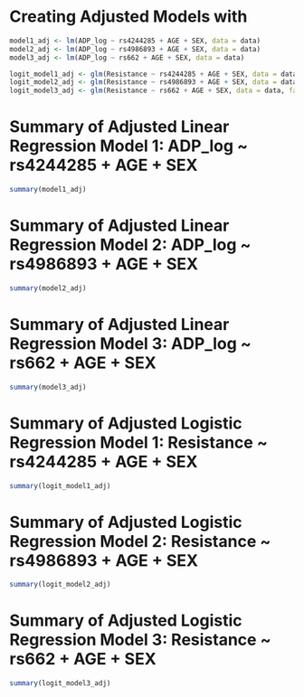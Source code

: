 # Creating Adjusted Models with

```r
model1_adj <- lm(ADP_log ~ rs4244285 + AGE + SEX, data = data)
model2_adj <- lm(ADP_log ~ rs4986893 + AGE + SEX, data = data)
model3_adj <- lm(ADP_log ~ rs662 + AGE + SEX, data = data)

logit_model1_adj <- glm(Resistance ~ rs4244285 + AGE + SEX, data = data, family = binomial)
logit_model2_adj <- glm(Resistance ~ rs4986893 + AGE + SEX, data = data, family = binomial)
logit_model3_adj <- glm(Resistance ~ rs662 + AGE + SEX, data = data, family = binomial)
```

# Summary of Adjusted Linear Regression Model 1: ADP_log ~ rs4244285 + AGE + SEX

```r
summary(model1_adj)
```

# Summary of Adjusted Linear Regression Model 2: ADP_log ~ rs4986893 + AGE + SEX

```r
summary(model2_adj)
```

# Summary of Adjusted Linear Regression Model 3: ADP_log ~ rs662 + AGE + SEX

```r
summary(model3_adj)
```

# Summary of Adjusted Logistic Regression Model 1: Resistance ~ rs4244285 + AGE + SEX

```r
summary(logit_model1_adj)
```

# Summary of Adjusted Logistic Regression Model 2: Resistance ~ rs4986893 + AGE + SEX

```r
summary(logit_model2_adj)
```

# Summary of Adjusted Logistic Regression Model 3: Resistance ~ rs662 + AGE + SEX

```r
summary(logit_model3_adj)
```
